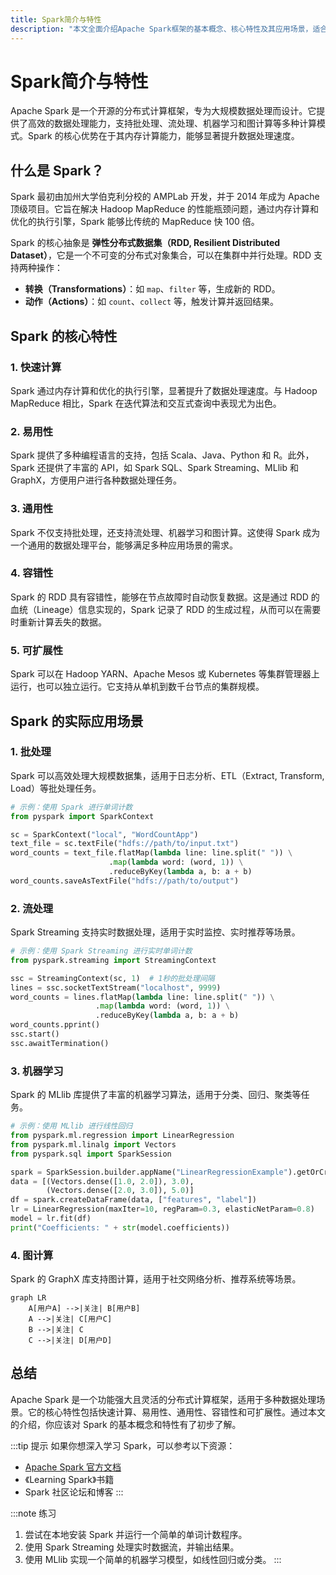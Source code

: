 ```yaml
---
title: Spark简介与特性
description: "本文全面介绍Apache Spark框架的基本概念、核心特性及其应用场景，适合初学者快速入门。"
---
```


# Spark简介与特性

Apache Spark 是一个开源的分布式计算框架，专为大规模数据处理而设计。它提供了高效的数据处理能力，支持批处理、流处理、机器学习和图计算等多种计算模式。Spark 的核心优势在于其内存计算能力，能够显著提升数据处理速度。

## 什么是 Spark？

Spark 最初由加州大学伯克利分校的 AMPLab 开发，并于 2014 年成为 Apache 顶级项目。它旨在解决 Hadoop MapReduce 的性能瓶颈问题，通过内存计算和优化的执行引擎，Spark 能够比传统的 MapReduce 快 100 倍。

Spark 的核心抽象是 **弹性分布式数据集（RDD, Resilient Distributed Dataset）**，它是一个不可变的分布式对象集合，可以在集群中并行处理。RDD 支持两种操作：
- **转换（Transformations）**：如 `map`、`filter` 等，生成新的 RDD。
- **动作（Actions）**：如 `count`、`collect` 等，触发计算并返回结果。

## Spark 的核心特性

### 1. 快速计算
Spark 通过内存计算和优化的执行引擎，显著提升了数据处理速度。与 Hadoop MapReduce 相比，Spark 在迭代算法和交互式查询中表现尤为出色。

### 2. 易用性
Spark 提供了多种编程语言的支持，包括 Scala、Java、Python 和 R。此外，Spark 还提供了丰富的 API，如 Spark SQL、Spark Streaming、MLlib 和 GraphX，方便用户进行各种数据处理任务。

### 3. 通用性
Spark 不仅支持批处理，还支持流处理、机器学习和图计算。这使得 Spark 成为一个通用的数据处理平台，能够满足多种应用场景的需求。

### 4. 容错性
Spark 的 RDD 具有容错性，能够在节点故障时自动恢复数据。这是通过 RDD 的血统（Lineage）信息实现的，Spark 记录了 RDD 的生成过程，从而可以在需要时重新计算丢失的数据。

### 5. 可扩展性
Spark 可以在 Hadoop YARN、Apache Mesos 或 Kubernetes 等集群管理器上运行，也可以独立运行。它支持从单机到数千台节点的集群规模。

## Spark 的实际应用场景

### 1. 批处理
Spark 可以高效处理大规模数据集，适用于日志分析、ETL（Extract, Transform, Load）等批处理任务。

```python
# 示例：使用 Spark 进行单词计数
from pyspark import SparkContext

sc = SparkContext("local", "WordCountApp")
text_file = sc.textFile("hdfs://path/to/input.txt")
word_counts = text_file.flatMap(lambda line: line.split(" ")) \
                      .map(lambda word: (word, 1)) \
                      .reduceByKey(lambda a, b: a + b)
word_counts.saveAsTextFile("hdfs://path/to/output")
```

### 2. 流处理
Spark Streaming 支持实时数据处理，适用于实时监控、实时推荐等场景。

```python
# 示例：使用 Spark Streaming 进行实时单词计数
from pyspark.streaming import StreamingContext

ssc = StreamingContext(sc, 1)  # 1秒的批处理间隔
lines = ssc.socketTextStream("localhost", 9999)
word_counts = lines.flatMap(lambda line: line.split(" ")) \
                   .map(lambda word: (word, 1)) \
                   .reduceByKey(lambda a, b: a + b)
word_counts.pprint()
ssc.start()
ssc.awaitTermination()
```

### 3. 机器学习
Spark 的 MLlib 库提供了丰富的机器学习算法，适用于分类、回归、聚类等任务。

```python
# 示例：使用 MLlib 进行线性回归
from pyspark.ml.regression import LinearRegression
from pyspark.ml.linalg import Vectors
from pyspark.sql import SparkSession

spark = SparkSession.builder.appName("LinearRegressionExample").getOrCreate()
data = [(Vectors.dense([1.0, 2.0]), 3.0),
        (Vectors.dense([2.0, 3.0]), 5.0)]
df = spark.createDataFrame(data, ["features", "label"])
lr = LinearRegression(maxIter=10, regParam=0.3, elasticNetParam=0.8)
model = lr.fit(df)
print("Coefficients: " + str(model.coefficients))
```

### 4. 图计算
Spark 的 GraphX 库支持图计算，适用于社交网络分析、推荐系统等场景。

```mermaid
graph LR
    A[用户A] -->|关注| B[用户B]
    A -->|关注| C[用户C]
    B -->|关注| C
    C -->|关注| D[用户D]
```

## 总结

Apache Spark 是一个功能强大且灵活的分布式计算框架，适用于多种数据处理场景。它的核心特性包括快速计算、易用性、通用性、容错性和可扩展性。通过本文的介绍，你应该对 Spark 的基本概念和特性有了初步了解。

:::tip 提示
如果你想深入学习 Spark，可以参考以下资源：
- [Apache Spark 官方文档](https://spark.apache.org/docs/latest/)
- 《Learning Spark》书籍
- Spark 社区论坛和博客
:::

:::note 练习
1. 尝试在本地安装 Spark 并运行一个简单的单词计数程序。
2. 使用 Spark Streaming 处理实时数据流，并输出结果。
3. 使用 MLlib 实现一个简单的机器学习模型，如线性回归或分类。
:::